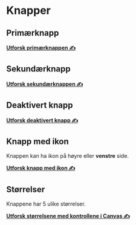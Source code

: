 
# Knapper 



## Primærknapp

<Canvas>
  <Story id="admin-komponenter-button--primary" />
</Canvas>

[**Utforsk primærknappen ✍️**](?path=/story/komponenter-button--primary)

## Sekundærknapp

<Canvas>
  <Story id="admin-komponenter-button--secondary" />
</Canvas>


[**Utforsk sekundærknappen ✍️**](?path=/story/komponenter-button--secondary)


## Deaktivert knapp

<Canvas>
  <Story id="admin-komponenter-button--disabled" />
</Canvas>


[**Utforsk deaktivert knapp ✍️**](?path=/story/komponenter-button--disabled)

## Knapp med ikon

<Canvas>
  <Story id="admin-komponenter-button--icon-button" />
</Canvas>

Knappen kan ha ikon på høyre eller **venstre** side.
<Story id="admin-komponenter-button--icon-button&args=icon:left" />

[**Utforsk knapp med ikon ✍️**](?path=/story/komponenter-button--icon-button)

## Størrelser

Knappene har 5 ulike størrelser.

<Story id="admin-komponenter-button--primary&args=size:x-small;label:Minst" />
<Story id="admin-komponenter-button--primary&args=size:small;label:Liten" />
<Story id="admin-komponenter-button--primary&args=label:Normal" />
<Story id="admin-komponenter-button--primary&args=size:large;label:Stor" />
<Story id="admin-komponenter-button--primary&args=size:x-large;label:Meget stor" />

[**Utforsk størrelsene med kontrollene i Canvas ✍️**](?path=/story/komponenter-button--primary)